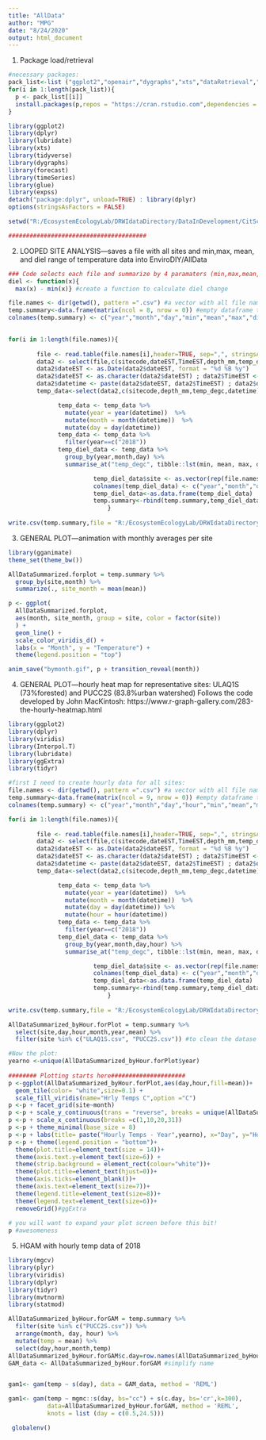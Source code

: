 ```yaml
---
title: "AllData"
author: "MPG"
date: "8/24/2020"
output: html_document
---
```


1) Package load/retrieval
```r
#necessary packages: 
pack_list<-list ("ggplot2","openair","dygraphs","xts","dataRetrieval","dplyr","plyr","tidyr","forecast","lubridate", "expss","gganimate","mgcv","mvtnorm","statmod")
for(i in 1:length(pack_list)){
  p <- pack_list[[i]]
  install.packages(p,repos = "https://cran.rstudio.com",dependencies = TRUE)
}

library(ggplot2)
library(dplyr)  
library(lubridate)
library(xts)
library(tidyverse)
library(dygraphs)
library(forecast)
library(timeSeries)
library(glue)
library(expss)
detach("package:dplyr", unload=TRUE) : library(dplyr)
options(stringsAsFactors = FALSE)

setwd("R:/EcosystemEcologyLab/DRWIdataDirectory/DataInDevelopment/CitSciDeployments/EnviroDIY/sensors/01_input")

#######################################
```

2) LOOPED SITE ANALYSIS---saves a file with all sites and min,max, mean, and diel range of temperature data into EnviroDIY/AllData
```r

### Code selects each file and summarize by 4 paramaters (min,max,mean, and diel range)
diel <- function(x){
  max(x) - min(x)} #create a function to calculate diel change 

file.names <- dir(getwd(), pattern =".csv") #a vector with all file names in the inout folder
temp.summary<-data.frame(matrix(ncol = 8, nrow = 0)) #empty dataframe that will contain the integrated files into one single dataframe
colnames(temp.summary) <- c("year","month","day","min","mean","max","diel","site") #name for the eight columns

         
for(i in 1:length(file.names)){  
              
        file <- read.table(file.names[i],header=TRUE, sep=",", stringsAsFactors=TRUE)
        data2 <- select(file,c(sitecode,dateEST,TimeEST,depth_mm,temp_degc))
        data2$dateEST <- as.Date(data2$dateEST, format = "%d %B %y")
        data2$dateEST <- as.character(data2$dateEST) ; data2$TimeEST <- as.character(data2$TimeEST)
        data2$datetime <- paste(data2$dateEST, data2$TimeEST) ; data2$datetime <- ymd_hm(data2$datetime)
        temp_data<-select(data2,c(sitecode,depth_mm,temp_degc,datetime))

              temp_data <- temp_data %>%
                mutate(year = year(datetime))  %>%
                mutate(month = month(datetime))  %>%
                mutate(day = day(datetime))
              temp_data <- temp_data %>%
                filter(year==c("2018"))
              temp_diel_data <- temp_data %>%
                group_by(year,month,day) %>%
                summarise_at("temp_degc", tibble::lst(min, mean, max, diel))

                        temp_diel_data$site <- as.vector(rep(file.names[i], nrow(temp_diel_data)))
                        colnames(temp_diel_data) <- c("year","month","day","min","mean","max","diel","site")
                        temp_diel_data<-as.data.frame(temp_diel_data)
                        temp.summary<-rbind(temp.summary,temp_diel_data)
                            }
                            
write.csv(temp.summary,file = "R:/EcosystemEcologyLab/DRWIdataDirectory/DataInDevelopment/CitSciDeployments/EnviroDIY/sensors/04_product/AllData/AllDataSummarized.csv") #write the final file into the sensor product folder

```    

3) GENERAL PLOT---animation with monthly averages per site
```r
library(gganimate)
theme_set(theme_bw())

AllDataSummarized.forplot = temp.summary %>%
  group_by(site,month) %>%
  summarize(., site_month = mean(mean))

p <- ggplot(
  AllDataSummarized.forplot,
  aes(month, site_month, group = site, color = factor(site))
  ) +
  geom_line() +
  scale_color_viridis_d() +
  labs(x = "Month", y = "Temperature") +
  theme(legend.position = "top")

anim_save("bymonth.gif", p + transition_reveal(month))

```

4) GENERAL PLOT---hourly heat map for representative sites: ULAQ1S (73%forested) and PUCC2S (83.8%urban watershed)
Follows the code developed by  John MacKintosh: https://www.r-graph-gallery.com/283-the-hourly-heatmap.html 
```r

library(ggplot2)
library(dplyr) 
library(viridis)
library(Interpol.T) 
library(lubridate) 
library(ggExtra)
library(tidyr) 

#first I need to create hourly data for all sites:
file.names <- dir(getwd(), pattern =".csv") #a vector with all file names in the inout folder
temp.summary<-data.frame(matrix(ncol = 9, nrow = 0)) #empty dataframe that will contain the integrated files into one single dataframe
colnames(temp.summary) <- c("year","month","day","hour","min","mean","max","diel","site") #name for the eight columns

for(i in 1:length(file.names)){  
              
        file <- read.table(file.names[i],header=TRUE, sep=",", stringsAsFactors=TRUE)
        data2 <- select(file,c(sitecode,dateEST,TimeEST,depth_mm,temp_degc))
        data2$dateEST <- as.Date(data2$dateEST, format = "%d %B %y")
        data2$dateEST <- as.character(data2$dateEST) ; data2$TimeEST <- as.character(data2$TimeEST)
        data2$datetime <- paste(data2$dateEST, data2$TimeEST) ; data2$datetime <- ymd_hm(data2$datetime)
        temp_data<-select(data2,c(sitecode,depth_mm,temp_degc,datetime))

              temp_data <- temp_data %>%
                mutate(year = year(datetime))  %>%
                mutate(month = month(datetime))  %>%
                mutate(day = day(datetime)) %>%
                mutate(hour = hour(datetime))
              temp_data <- temp_data %>%
                filter(year==c("2018"))
              temp_diel_data <- temp_data %>%
                group_by(year,month,day,hour) %>%
                summarise_at("temp_degc", tibble::lst(min, mean, max, diel))

                        temp_diel_data$site <- as.vector(rep(file.names[i], nrow(temp_diel_data)))
                        colnames(temp_diel_data) <- c("year","month","day","hour","min","mean","max","diel","site")
                        temp_diel_data<-as.data.frame(temp_diel_data)
                        temp.summary<-rbind(temp.summary,temp_diel_data)
                            }
                            
write.csv(temp.summary,file = "R:/EcosystemEcologyLab/DRWIdataDirectory/DataInDevelopment/CitSciDeployments/EnviroDIY/sensors/04_product/AllData/AllDataSummarized_byHour.csv") #write the final file into the sensor product folder

AllDataSummarized_byHour.forPlot = temp.summary %>% 
  select(site,day,hour,month,year,mean) %>%
  filter(site %in% c("ULAQ1S.csv", "PUCC2S.csv")) #to clean the datase for the plot

#Now the plot:
yearno <-unique(AllDataSummarized_byHour.forPlot$year)
 
######## Plotting starts here#####################
p <-ggplot(AllDataSummarized_byHour.forPlot,aes(day,hour,fill=mean))+
  geom_tile(color= "white",size=0.1) + 
  scale_fill_viridis(name="Hrly Temps C",option ="C")
p <-p + facet_grid(site~month)
p <-p + scale_y_continuous(trans = "reverse", breaks = unique(AllDataSummarized_byHour.forPlot$hour))
p <-p + scale_x_continuous(breaks =c(1,10,20,31))
p <-p + theme_minimal(base_size = 8)
p <-p + labs(title= paste("Hourly Temps - Year",yearno), x="Day", y="Hour of Day")
p <-p + theme(legend.position = "bottom")+
  theme(plot.title=element_text(size = 14))+
  theme(axis.text.y=element_text(size=6)) +
  theme(strip.background = element_rect(colour="white"))+
  theme(plot.title=element_text(hjust=0))+
  theme(axis.ticks=element_blank())+
  theme(axis.text=element_text(size=7))+
  theme(legend.title=element_text(size=8))+
  theme(legend.text=element_text(size=6))+
  removeGrid()#ggExtra
 
# you will want to expand your plot screen before this bit!
p #awesomeness

``` 

5) HGAM with hourly temp data of 2018
```r

library(mgcv)
library(plyr)
library(viridis)
library(dplyr)
library(tidyr)
library(mvtnorm)
library(statmod)

AllDataSummarized_byHour.forGAM = temp.summary %>% 
  filter(site %in% c("PUCC2S.csv")) %>%
  arrange(month, day, hour) %>%
  mutate(temp = mean) %>%
  select(day,hour,month,temp)
AllDataSummarized_byHour.forGAM$c.day=row.names(AllDataSummarized_byHour.forGAM) #rownames as cumulative time factor
GAM_data <- AllDataSummarized_byHour.forGAM #simplify name


gam1<- gam(temp ~ s(day), data = GAM_data, method = 'REML')

gam1<- gam(temp ~ mgmc::s(day, bs="cc") + s(c.day, bs='cr',k=300), 
           data=AllDataSummarized_byHour.forGAM, method = 'REML', 
           knots = list (day = c(0.5,24.5)))

 globalenv()

```




